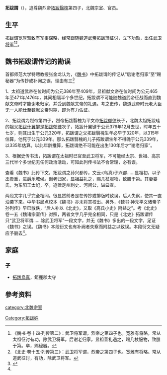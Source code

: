 '''拓跋謂'''（{{bd|?||?|catIdx=t}}），追尊魏烈帝[[拓跋翳槐|拓跋翳槐]]第四子，北魏宗室、官员。

== 生平 ==
拓跋谓宽厚雅致有军事谋略，经常跟随[[魏道武帝|魏道武帝]]拓跋珪征讨，立下功勋，出任[[武卫将军|武卫将军]]<ref>《魏书·卷十四·列传第二》：武卫将军谓，烈帝之第四子也。宽雅有将略，常从太祖征讨有功，除武卫将军。后谢老归家，显祖善礼遇之，赐几杖服物，致膳于第。卒，赐秘器。</ref><ref>《北史·卷十五·列传第三》：武卫将军谓，烈帝之第四子也。宽雅有将略。常从道武征讨，有功，除武卫将军。</ref>。

==魏书拓跋谓传记的勘误==
首都师范大学特聘教授张金龙认为，《[[魏书|魏书]]》中拓跋谓的传记从“后谢老归家”至“赐秘器”为传抄或补阙之误，理由有三<ref name=autogenerated1>{{Citation| author=张金龙 | year=1994年| title=《《魏书》勘误一则》| periodical=《中国史研究 》| volume=| issue= 01期 | pages=101| url=http://www.cnki.com.cn/CJFD/Detail.ashx?url=/Article/CJFDTOTAL-ZGSJ401.016.htm  | doi=| oclc=}}</ref>

1、太祖道武帝在位时间为公元386年至409年，显祖献文帝在位时间为公元465年至471年/476年，其间相隔半个多世纪，拓跋谓不可能随魏道武帝征战而直到魏献文帝时才能谢老归家，并受到魏献文帝的礼遇。考之史传，魏道武帝时元老大臣无一人能仕至魏献文帝时期，即为有力佐证。 

2、拓跋谓为烈帝第四子，烈帝拓跋翳槐为平文帝[[拓跋郁律|拓跋郁律]]长子，北魏太祖拓跋珪的祖父[[拓跋什翼犍|拓跋什翼犍]]是[[拓跋郁律|拓跋郁律]]次子，拓跋什翼键于公元376年12月去世，时年五十七岁，则其出生于公元320年，拓跋谓之父拓跋翳槐生年必早于320年，以315年估算，他死于公元339年。那么拓跋翳槐的儿子拓跋谓生年不得晚于公元339年，以335年估算。以此年龄推算，拓跋谓绝不可能在出生130年后才“谢老归家”。

3、根据史传书法，拓跋谓在太祖时已官至武卫将军，不可能经太宗、世祖、高宗三代半个多世纪无任何政治活动，可知此列传书法不合常理，必有误。 

查看《魏书》此传下文，拓跋谓之孙兴都传，文云:(乌真)子兴都……显祖初，以子丕贵重，进爵乐城侯。谢老归家，显祖益礼之，赐几杖服物，致膳于第。其妻娄氏，为东阳王太妃，卒，追赠定州刺史、河间公，谥曰宣。

两段文字几乎完全相同。很显然前者是在传抄或排版时致误，后人失察，使其一直沿袭下来。中华书局点校本《魏书》亦未将其校出。另外，《魏书·神元平文诸帝子孙列传》早已散佚，“后人补以《北史》，又取《高氏小史》附益之”。考《北史》卷一五《魏诸宗室传》对照，两者文字几乎完全相同，只是《北史》拓跋谓传只“武卫将军谓……除武卫将军”一段文字，并无《魏书》多出的一段文字，足证《魏书》之误。《魏书》本段衍文也有补阙者失察而附益之以致误。本段衍文无疑应予删去<ref name=autogenerated1 />。

== 家庭 ==
===子 ===        
*[[拓跋烏真|拓跋烏真]]，鉅鹿郡太守

==參考资料==
{{reflist}}

[[category:北魏宗室|category:北魏宗室]]
[[Category:拓跋姓|Category:拓跋姓]]